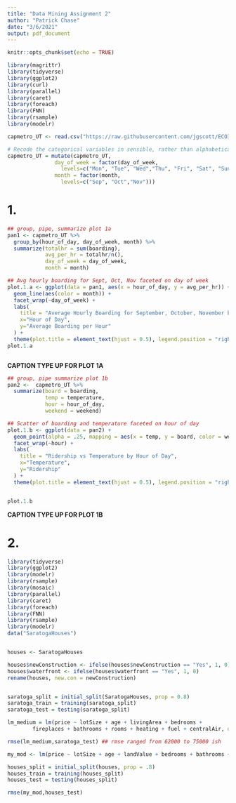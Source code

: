 ```yaml
---
title: "Data Mining Assignment 2"
author: "Patrick Chase"
date: "3/6/2021"
output: pdf_document
---
```


```r
knitr::opts_chunk$set(echo = TRUE)
```

```r
library(magrittr)
library(tidyverse)
library(ggplot2)
library(curl)
library(parallel)
library(caret) 
library(foreach)
library(FNN)
library(rsample)
library(modelr)

capmetro_UT <- read.csv("https://raw.githubusercontent.com/jgscott/ECO395M/master/data/capmetro_UT.csv")

# Recode the categorical variables in sensible, rather than alphabetical, order
capmetro_UT = mutate(capmetro_UT,
               day_of_week = factor(day_of_week,
                 levels=c("Mon", "Tue", "Wed","Thu", "Fri", "Sat", "Sun")),
               month = factor(month,
                 levels=c("Sep", "Oct","Nov")))


```

# 1.  
```r
## group, pipe, summarize plot 1a
pan1 <- capmetro_UT %>%
  group_by(hour_of_day, day_of_week, month) %>%
  summarize(totalhr = sum(boarding),
            avg_per_hr = totalhr/n(),
            day_of_week = day_of_week,
            month = month)

## Avg hourly boarding for Sept, Oct, Nov faceted on day of week
plot.1.a <- ggplot(data = pan1, aes(x = hour_of_day, y = avg_per_hr)) + 
  geom_line(aes(color = month)) + 
  facet_wrap(~day_of_week) + 
  labs(
    title = "Average Hourly Boarding for September, October, November by Day of Week",
    x="Hour of Day",
    y="Average Boarding per Hour"
  ) +
  theme(plot.title = element_text(hjust = 0.5), legend.position = "right") 
plot.1.a



```

**CAPTION TYPE UP FOR PLOT 1A**


```r
## group, pipe summarize plot 1b
pan2 <-  capmetro_UT %>%
  summarize(board = boarding, 
            temp = temperature,
            hour = hour_of_day,
            weekend = weekend)

## Scatter of boarding and temperature faceted on hour of day
plot.1.b <- ggplot(data = pan2) +
  geom_point(alpha = .25, mapping = aes(x = temp, y = board, color = weekend)) + 
  facet_wrap(~hour) +
  labs(
    title = "Ridership vs Temperature by Hour of Day",
    x="Temperature",
    y="Ridership"
  ) +
  theme(plot.title = element_text(hjust = 0.5), legend.position = "right") 


plot.1.b

```


**CAPTION TYPE UP FOR PLOT 1B**

# 2. 
```r


library(tidyverse)
library(ggplot2)
library(modelr)
library(rsample)
library(mosaic)
library(parallel)
library(caret) 
library(foreach)
library(FNN)
library(rsample)
library(modelr)
data("SaratogaHouses")


houses <- SaratogaHouses 

houses$newConstruction <- ifelse(houses$newConstruction == "Yes", 1, 0)
houses$waterfront <- ifelse(houses$waterfront == "Yes", 1, 0)
rename(houses, new.con = newConstruction)



```



```r


saratoga_split = initial_split(SaratogaHouses, prop = 0.8)
saratoga_train = training(saratoga_split)
saratoga_test = testing(saratoga_split)

lm_medium = lm(price ~ lotSize + age + livingArea + bedrooms + 
		fireplaces + bathrooms + rooms + heating + fuel + centralAir, data=SaratogaHouses)

rmse(lm_medium,saratoga_test) ## rmse ranged from 62000 to 75000 ish 


```


```r

my_mod <- lm(price ~ lotSize + age + landValue + bedrooms + bathrooms + rooms + waterfront + newConstruction + lotSize*landValue, data = houses)

houses_split = initial_split(houses, prop = .8)
houses_train = training(houses_split)
houses_test = testing(houses_split)

rmse(my_mod,houses_test)

```






